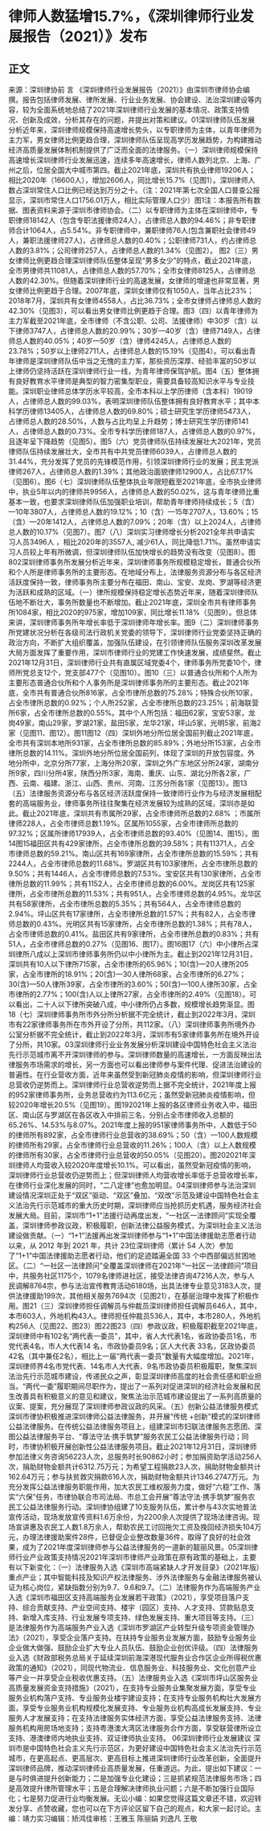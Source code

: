 # 律师人数猛增15.7%，《深圳律师行业发展报告（2021）》发布
## 正文
来源：深圳律协前 言 《深圳律师行业发展报告（2021）》由深圳市律师协会编撰。报告包括律师发展、律所发展、行业业务发展、协会建设、法治深圳建设等内容，较为全面系统地总结了2021年深圳律师行业发展的基本情况、政策支持情况、创新及成效，分析其存在的问题，并提出对策和建议。01深圳律师队伍发展分析近年来，深圳律师规模保持高速增长势头，以专职律师为主体，以青年律师为主力军，男女律师比例更趋合理，深圳律师队伍呈现高学历发展趋势，为构建推动经济高质量发展体制机制提供了广泛而全面的法律服务。（一）深圳律师规模保持高速增长深圳律师行业发展迅速，连续多年高速增长，律师人数列北京、上海、广州之后，位居全国大中城市第四。截止2021年底，深圳共有执业律师19206人；相比2020年（16600人），增加2606人，同比增长15.7%（见图1）。深圳律师人数占深圳常住人口比例已经达到万分之十。（注：2021年第七次全国人口普查公报显示，深圳市常住人口1756.01万人，相比实际管理人口少）图1注：本报告所有数据、图表资料来源于深圳市律师协会。（二）以专职律师为主体在深圳律师中，专职律师18142人（包含专职法援律师24人），占律师总人数的94.46%；非专职律师合计1064人，占5.54%。非专职律师中，兼职律师76人(包含兼职社会律师49人，兼职法援律师27人)，占律师总人数的0.40%；公职律师731人，约占律师总人数的3.81%；公司律师257人，占律师总人数的1.34%（见图2）。 图2（三）男女律师比例更趋合理深圳律师队伍整体呈现“男多女少”的特点，截止2021年底，全市男律师共11081人，占律师总人数的57.70%；全市女律师8125人，占律师总人数的42.30%。但随着深圳律师行业的高速发展，女律师的增速也非常显著，男女律师比例更趋于合理。2007年底，深圳女律师仅有1050人，当年占比23%；2018年7月，深圳共有女律师4558人，占比36.73%；全市女律师占律师总人数的42.30%（见图3），可以看出男女律师比例更趋于合理。图3（四）以青年律师为主力军截至2021年底，全市律师（不含公职、公司、法援律师）中30岁（含）以下律师3747人，占律师总人数的20.99%；30岁—40岁（含）律师7149人，占律师总人数的40.05%；40岁—50岁（含）律师4245人，占律师总人数的23.78%；50岁以上律师2711人，占律师总人数的15.19%（见图4）。可以看出青年律师是深圳律师队伍中当之无愧的主力军，那些资历深厚、经验丰富的50岁以上律师仍坚持活跃在深圳律师行业一线，为青年律师保驾护航。图4（五）整体拥有良好教育水平律师是典型的智力密集型职业，需要具备较高知识水平与专业技能。深圳职业律师总体学历水平较高，全市本科以上学历律师（含本科）19019人，占律师总人数的99.03%，表明深圳律师队伍整体拥有良好教育水平；其中本科学历律师13405人，占律师总人数的69.80%；硕士研究生学历律师5473人，占律师总人数的28.50%，人数与占比均呈上升趋势；博士研究生学历律师141人，占律师总人数的0.73%。全市专科学历律师187人，占律师总人数的0.97%，且逐年呈下降趋势（见图5）。图5（六）党员律师队伍持续发展壮大2021年，党员律师队伍持续发展壮大，全市共有中共党员律师6039人，占律师总人数的31.44%，充分发挥了党员的先锋模范作用，引领深圳律师行业的发展；民主党派律师267人，占律师总人数的1.39%；其他政治面貌律师12900人，占比67.17%（见图6）。图6（七）深圳律师队伍整体执业年限短截至2021年底，全市执业律师中，执业5年以内的律师共9956人，占律师总人数的50.02%，这与青年律师比重基本一致，也要求深圳律师队伍加强职业培训，帮助青年律师持续成长；5（含）—10年3807人，占律师总人数的19.12%；10（含）—15年2707人，13.60%；15（含）—20年1412人，占律师总人数的7.09%；20年（含）以上2024人，占律师总人数的10.17%（见图7）。图7（八）深圳实习律师增长分析2021全年共申请实习人员3496人 ，相比2020年的3557人, 减少61人，同比降低1.71%。虽然申请实习人员较上年有所微调，但深圳律师队伍加快增长的趋势没有改变（见图8）。图802深圳律师事务所发展分析近年来，深圳律师事务所规模稳定增长，普通合伙所和个人所是律师事务所的主要形态。在地域分布上，法律服务资源分布与各区经济活跃度保持一致，律师事务所主要分布在福田、南山、宝安、龙岗、罗湖等经济更为活跃和成熟的区域。（一）律所规模保持稳定增长态势近年来，随着深圳律师队伍地不断壮大，事务所数量也不断增加。截止2021年底，深圳全市共有律师事务所1084家，相比2020的975家，增加109家，同比增长11.18%（见图9）。但总体来讲，深圳律师事务所年增长率低于深圳律师年增长率。图9（二）深圳律师事务所党建状况分析在各级司法行政机关党委的领导下，深圳律师行业党委坚持正确的政治方向，不断扩大组织覆盖，加强队伍建设，在引领律师队伍服务深圳改革发展大局方面发挥了重要作用，深圳市律师行业的党建工作快速发展，成绩斐然。截止2021年12月31日，深圳律师行业共有直属区域党委4个，律师事务所党委10个，律师所党总支12个，党支部477个（见图10）。图10（三）以普通合伙所和个人所为主要形态普通合伙所和个人事务所是深圳律师事务所的主要形态。截止2021年底，全市共有普通合伙所816家，占全市律所总数的75.28%；特殊合伙所10家，占全市律所总数的0.92%；个人所252家，占全市律所总数的23.25%；前海联营所6家，占全市律所总数的0.55%。其中个人所包括：福田62家，宝安53家，龙岗49家，南山29家，罗湖21家，盐田5家，龙华21家，坪山5家，光明5家，前海2家（见图11、图12）。图11图12（四）深圳外地分所位居全国前列截止2021年底，全市共有深圳本地所931家，占全市律所总数的85.89%；外地分所153家，占全市律所总数的14.11%。深圳外地分所位居全国前列，体现了深圳的开放包容度。外地分所中，北京分所77家，上海分所20家，深圳之外广东地区分所24家，湖南分所9家，四川分所4家，陕西分所3家，海南、重庆、山东、湖北分所各2家，广西、云南、福建、浙江、山西、贵州、河南、江苏分所各1家（见图13）。图13（五）法律服务资源分布与各区经济活跃度保持一致律师行业作为与经济发展相配套的高端服务业，律师事务所往往聚集在经济发展较为成熟的区域，深圳亦是如此。截止2021年底，深圳共有市属所29家，占全市律师所总数的2.68% ；市属所律师228人，占全市律师总数1.19%。区属所1055家，占全市律师所总数的97.32%；区属所律师17939人，占全市律师总数的93.40%（见图14、图15）。图14图15福田区共有429家律所，占全市律所总数的39.58%；共有11371人，占全市律师总数的59.21%。南山区共有169家律所，占全市律所总数的15.59%；共有2244人，占全市律师总数的11.68%。罗湖区共有103家律所，占全市律所总数的9.50%；共有1446人，占全市律师总数的7.53%。宝安区共有130家律所，占全市律所总数的11.99%；共有1152人，占全市律师总数的6.00%。龙岗区共有125家律所，占全市律所总数的11.53%；共有951人，占全市律师总数的4.95%。龙华区共有58家律所，占全市律所总数的5.35%；共有564人，占全市律师总数的2.94%。坪山区共有17家律所，占全市律所总数的1.57%；共有82人，占全市律师总数的0.43%。光明区共有15家律所，占全市律所总数的1.38%；共有78人，占全市律师总数的0.41%。盐田区共有9家律所，占全市律所总数的0.83%；共有51人，占全市律师总数的0.27%（见图16、图17）。图16图17（六）中小律所占深圳律所八成以上深圳市律师事务所仍以中小律所为主。截止到2021年12月31日，深圳共有10人以下律所715家，占全市律所的65.96%；10(含)—20人律所205家，占全市律所的18.91%；20(含)—30人律所68家，占全市律所的6.27%；30(含)—50人律所39家，占全市律所的3.60%；50(含)—100人律所30家，占全市律所的2.77%；100(含)人以上律所27家，占全市律所的2.49%（见图18）。可以看出，二十人以下律所突破八成，中小律所仍占多数，规模增长趋势渐显。图18（七）深圳律师事务所市外分所分析据不完全统计，截止到2022年3月，深圳市有22家律师事务所在市外开设了分所，共112家。（八）深圳律师事务所境外办公室分析据不完全统计，截止到2022年3月，深圳市有5家律师事务所在境外开设了分所，共10家。03深圳律师行业业务发展分析深圳建设中国特色社会主义法治先行示范城市离不开深圳律师的参与。深圳律师数量的高速增长，一方面反映出法律服务市场需求的增长，另一方面也可以看出律师参与案件代理、促进法治建设的普遍性。在行业营收方面，近年来虽然受到新冠肺炎疫情的影响，但深圳律师行业总营收仍逆势而上。深圳律师行业总营收逆势而上据不完全统计，2021年度上报的952家律师事务所，业务总营收约为113.6亿元；虽然受新冠肺炎疫情影响，但较2020年增长20.5%（见图19）。图192021年上报的各区律师业务收入中，福田区、南山区与罗湖区在各区收入中排前三名，分别占全市律师收入总额的65.26%、14.53%与8.07%。2021年度上报的951家律师事务所中，人数低于50的律师所有892家，占全市律师行业总营收的38.69%；50（含）—100人数规模的律师所有29家，占全市律师行业总营收的11.26%；100人（含）以上人数规模的律师所有30家，占全市律师行业总营收的50.05%（见图20）。图202021年深圳律师人均营收入较2020年度增长10.1%。可以看出，虽然受新冠疫情的影响，深圳律师行业总营收仍逆势而上；但深圳律师人均营收增长率低于总营收增长率，在律师行业深化发展的同时，“二八定律”也愈加明显。04深圳律师参与法治深圳建设情况深圳正处于“双区”驱动、“双区”叠加、“双改”示范及建设中国特色社会主义法治先行示范城市的重大历史时期，深圳律师应当抢抓历史机遇，服务经济社会发展大局。目前，深圳市“1+1”法援行动再度出发，“一社区一法律顾问”实现全覆盖，深圳律师参政议政，积极履职，创新法律公益服务模式，为深圳社会主义法治建设做贡献。（一）“1+1”法援再出发深圳律师参与“1+1”中国法律援助志愿者行动以来，从 2012 年到 2021 年，共计 23位深圳律师（累计 54 人次）参加了“1+1”中国法律援助志愿者行动，他们的足迹踏遍全国 33 个中西部偏远贫困地区。（二）“一社区一法律顾问”全覆盖深圳律师在2021年“一社区一法律顾问”项目中，共服务社区1175个，1079名律师进社区，接受法律咨询47216人次，参与人民调解8764宗，参与法治宣传教育活动6180场，出具法律专业意见3183人次，提供法律援助199次，其他相关服务7694次（见图21），在基层治理中发挥了积极作用。图21（三）深圳律师担任调解员与仲裁员深圳律师担任调解员646人，其中，本市603人，外地机构43人。律师担任仲裁员536人，其中，本市280人，外地机构256人（见图22、图23）图22图23（四）参政议政，积极履职截至2021年底，深圳律师中有102名“两代表一委员”，其中，省人大代表1名，省政协委员1名，市党代表4名，市人大代表14 名，市政协委员9名；区人大代表 33名，区政协委员42名（其中兼任2名），相比上一届“两代表一委员”数量有大幅度增加。2021年，深圳律师界4名市党代表、14名市人大代表、9名市政协委员积极履职，聚焦深圳法治先行示范城市建设，传递民众之声，彰显深圳律师高度的社会责任感和职业担当。“两代一委”履职期间尽职作为，提出了一系列对促进深圳的经济社会发展和民生改善具有积极意义的意见和建议，聚焦法治示范城市建设提出了一系列高质量的议案、提案，充分展现了深圳律师参政议政的风采。（五）创新公益法律服务模式深圳市律协积极推进深圳律师公益法律服务，并开展“传统 +创新”模式的深圳律师公益法律服务。在传统公益法律服务项目上，组建深圳市妇联法律服务志愿团、深图公益法律服务平台、“尊法守法·携手筑梦”服务农民工公益法律服务行动；同时，市律协积极开展创新性公益法律服务项目。截止2021年12月31日，深圳律师参加法律义务咨询56223人次，总服务时长90862小时；参加捐资助学活动256人次，捐助财物金额共计6312.75万元；为希望工程捐款23人次，捐助财物金额共计162.64万元；参与扶贫救灾捐款616人次，捐助财物金额共计1346.2747万元。为充分发挥公益法律服务职能作用，加大农民工维权服务力度，做好“六稳”工作、落实“六保”任务，市律协联合市司法局、市总工会开展“尊法守法·携手筑梦”服务农民工公益法律服务行动。深圳律协组建了10支服务队伍，累计参与43次实地普法宣传活动，现场发放宣传资料1.6万余份，为2200余人次提供了现场法律咨询。现场宣讲惠及农民工人数1.8万余人，帮助农民工讨回拖欠工资及挽回经济损失104万元，办理法律援助案件28件，已督促企业整改数量36件，取得了良好的社会效果，成为了2021年度深圳律师参与公益法律服务的一道新的靓丽风景。05深圳律师行业产业政策支持情况2021年深圳市律师产业政策在原有政策的基础上，主要有以下新变化：（一）法律服务入选《深圳市高端紧缺人才开发目录》（2021年版）重点产业；其中智能科技及知识产权法律服务、涉外法律服务与金融法律服务被认证为核心岗位，紧缺指数分别为9.7、9.6和9.7。（二）法律服务作为高端服务产业入选《深圳市福田区支持高端服务业发展若干政策》（2021），享受项目落户支持、综合贡献支持、产业空间支持、楼宇（园区）支持、人才支持、贷款贴息支持、新增入库支持、行业发展专项支持、绿色发展支持、重大项目等支持。（三）是法律服务作为高端服务产业入选《深圳市罗湖区产业转型升级专项资金管理办法》（2021），享受企业落户支持。在扶持专业服务业发展方面，鼓励专业服务业企业做大做强、鼓励企业扩大专业人员队伍、鼓励企业创优评级。（四）法律服务业入选《财政部税务总局关于延续深圳前海深港现代服务业合作区企业所得税优惠政策的通知》（2021），同现代物流业、信息服务业、科技服务业、文化创意产业等产业一并享受企业税收优惠支持。（五）法律服务业入选《深圳市坪山区服务业高质量发展资金支持措施》（2021），在支持专业服务业集聚发展方面，享受专业服务业机构落户支持、专业服务业楼宇建设支持；在支持专业服务机构壮大发展方面，享受专业服务业机构规模化发展支持、专业服务业机构高成长发展支持、专业服务人才发展支持；在支持法律服务实体经济方面，享受公益法律服务支持、法律服务机构用房场地支持；支持粤港澳大湾区法律服务合作方面，享受联营律所设立支持、港澳律师内地执业支持、双证律师执业支持。 06深圳律师行业发展建议 深圳市是中国特色社会主义先行示范区，为更好建设中国特色社会主义法治先行示范城市，在更高起点、更高层次、更高目标上推进深圳律师行业改革创新，全面提升深圳律师品牌，推动深圳律师业高质量发展，任重道远。为此，提出如下建议：一是与时俱进提升创新能力；二是加强专业化建设；三是抓紧规范法律服务市场；四是高效提升律所管理水平；五是合理解决律师执业问题；六是不断加强行业国际化；七是努力促进行业均衡发展。无讼小编：如果您觉得这篇文章还不错，欢迎转发分享、点赞收藏，您也可以在下方评论区留下自己的观点，和大家一起讨论。主编：靖力实习编辑：矫鸿佳审核：王雅玉 陈丽娟 刘逸凡 王敬